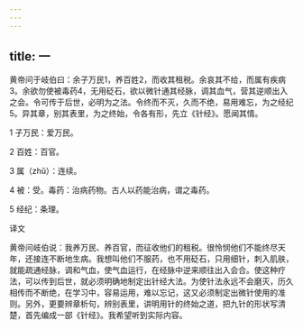 ```yaml
---
---
---
```

title: 一
---




黄帝问于岐伯曰：余子万民1，养百姓2，而收其租税。余哀其不给，而属有疾病3。余欲勿使被毒药4，无用砭石，欲以微针通其经脉，调其血气，营其逆顺出入之会。令可传于后世，必明为之法。令终而不灭，久而不绝，易用难忘，为之经纪5。异其章，别其表里，为之终始，令各有形，先立《针经》。愿闻其情。

1 子万民：爱万民。

2 百姓：百官。

3 属（zhǔ）：连续。

4 被：受。毒药：治病药物。古人以药能治病，谓之毒药。

5 经纪：条理。

译文

黄帝问岐伯说：我养万民、养百官，而征收他们的租税。很怜悯他们不能终尽天年，还接连不断地生病。我想叫他们不服药，也不用砭石，只用细针，刺入肌肤，就能疏通经脉，调和气血，使气血运行，在经脉中逆来顺往出入会合。使这种疗法，可以传到后世，就必须明确地制定出针经大法。为使针法永远不会磨灭，历久相传而不断绝，在学习中，容易运用，难以忘记，这又必须制定出微针使用的准则。另外，更要辨章析句，辨别表里，讲明用针的终始之道，把九针的形状写清楚，首先编成一部《针经》。我希望听到实际内容。
